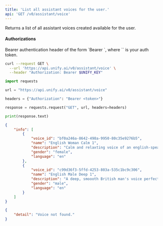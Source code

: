 ```yaml
---
title: 'List all assistant voices for the user.'
api: 'GET /v0/assistant/voice'
---
```

Returns a list of all assistant voices created available for the user.

#### Authorizations

<ParamField header="Authorization" type="string" required="true">
  Bearer authentication header of the form `Bearer <token>`, where `<token>` is your auth token.
</ParamField>

<RequestExample>

```bash cURL
curl --request GET \
  --url 'https://api.unify.ai/v0/assistant/voice' \
  --header "Authorization: Bearer $UNIFY_KEY"
```

```python Python
import requests

url = "https://api.unify.ai/v0/assistant/voice"

headers = {"Authorization": "Bearer <token>"}

response = requests.request("GET", url, headers=headers)

print(response.text)
```

</RequestExample>
<ResponseExample>

```json 200
{
    "info": [
        {
            "voice_id": "bf0a246a-8642-498a-9950-80c35e9276b5",
            "name": "English Woman Calm 1",
            "description": "Calm and relaxting voice of an english-speaking woman",
            "gender": "female",
            "language": "en"
        },
        {
            "voice_id": "c99d36f3-5ffd-4253-803a-535c1bc9c306",
            "name": "English Male Deep 1",
            "description": "A deep, smoooth British man's voice perfect for narration.",
            "gender": "male",
            "language": "en"
        }
    ]
}
```

```json 404
{
    "detail": "Voice not found."
}
```

</ResponseExample>
